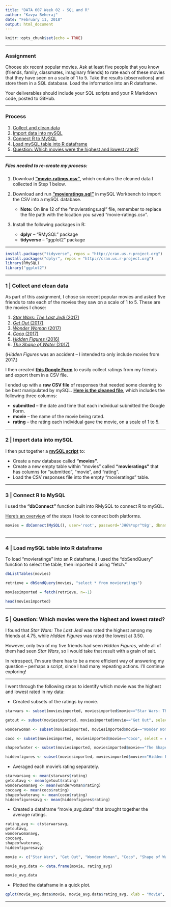 ```yaml
---
title: "DATA 607 Week 02 - SQL and R"
author: "Kavya Beheraj"
date: "February 11, 2018"
output: html_document
---
```


```r
knitr::opts_chunk$set(echo = TRUE)
```

****

### **Assignment**

Choose six recent popular movies. Ask at least five people that you know (friends, family, classmates, imaginary friends) to rate each of these movies that they have seen on a scale of 1 to 5. Take the results (observations) and store them in a SQL database. Load the information into an R dataframe.

Your deliverables should include your SQL scripts and your R Markdown code, posted to GitHub.

****

### **Process**

1. [Collect and clean data](#collect-and-clean-data)
2. [Import data into mySQL](#import-data-into-mysql)
3. [Connect R to MySQL](#connect-r-to-mysql)
4. [Load mySQL table into R dataframe](#load-mysql-table-into-r-dataframe)
5. [Question: Which movies were the highest and lowest rated?](#question-which-movies-were-the-highest-and-lowest-rated)

****

##### **Files needed to re-create my process:**

1. Download [**"movie-ratings.csv"**](https://github.com/koffeeya/msds/blob/master/DATA%20607%20(Data%20Acquisition%20and%20Management)/Assignments/Assignment%2002/movie-ratings.csv), which contains the cleaned data I collected in Step 1 below.

2. Download and run [**"movieratings.sql"**](https://github.com/koffeeya/msds/blob/master/DATA%20607%20(Data%20Acquisition%20and%20Management)/Assignments/Assignment%2002/movieratings.sql) in mySQL Workbench to import the CSV into a mySQL database.

    + **Note:** On line 12 of the "movieratings.sql" file, remember to   replace the file path with the location you saved "movie-ratings.csv".  

 
3. Install the following packages in R:

    + **dplyr** -- "RMySQL" package
    + **tidyverse** -- "ggplot2" package

****


```r
install.packages("tidyverse", repos = "http://cran.us.r-project.org")
install.packages("dplyr", repos = "http://cran.us.r-project.org")
library(RMySQL)
library("ggplot2")
```

****

### **1 | Collect and clean data**

As part of this assignment, I chose six recent popular movies and asked five friends to rate each of the movies they saw on a scale of 1 to 5. These are the movies I chose:

1. [*Star Wars: The Last Jedi* (2017)](http://www.imdb.com/title/tt2527336/)
2. [*Get Out* (2017)](http://www.imdb.com/title/tt5052448/)
3. [*Wonder Woman* (2017)](http://www.imdb.com/title/tt0451279/)
4. [*Coco* (2017)](http://www.imdb.com/title/tt2380307/)
5. [*Hidden Figures* (2016)](http://www.imdb.com/title/tt4846340/)
6. [*The Shape of Water* (2017)](http://www.imdb.com/title/tt5580390/)

(*Hidden Figures* was an accident -- I intended to only include movies from 2017.)

I then created [**this Google Form**](https://docs.google.com/forms/d/e/1FAIpQLSfo4LjyG84L3ins_sXhJIcKzTr27jCHrFCJ3tR8Aefi2pPfGQ/viewform?usp=sf_link) to easily collect ratings from my friends and export them in a CSV file.

I ended up with a **raw CSV file** of responses that needed some cleaning to be best manipulated by mySQL. [**Here is the cleaned file**](https://github.com/koffeeya/msds/blob/master/DATA%20607%20(Data%20Acquisition%20and%20Management)/Assignments/Assignment%2002/movie-ratings.csv), which includes the following three columns:

* **submitted** -- the date and time that each individual submitted the Google Form.
* **movie** -- the name of the movie being rated.
* **rating** -- the rating each individual gave the movie, on a scale of 1 to 5.

****

### **2 | Import data into mySQL**

I then put together a [**mySQL script**](https://github.com/koffeeya/msds/blob/master/DATA%20607%20(Data%20Acquisition%20and%20Management)/Assignments/Assignment%2002/movieratings.sql) to:

* Create a new database called **"movies"**.
* Create a new empty table within "movies" called **"movieratings"** that has columns for "submitted", "movie", and "rating".
* Load the CSV responses file into the empty "movieratings" table.

****

### **3 | Connect R to MySQL**

I used the **"dbConnect"** function built into RMySQL to connect R to mySQL.

[Here's an overview](https://www.r-bloggers.com/accessing-mysql-through-r/) of the steps I took to connect both platforms.

```r
movies = dbConnect(MySQL(), user='root', password='JHG%*spr^t8g', dbname='movies', host='127.0.0.1')
  
```

****

### **4 | Load mySQL table into R dataframe**

To load "movieratings" into an R dataframe, I used the "dbSendQuery" function to select the table, then imported it using "fetch."

```r
dbListTables(movies)

retrieve = dbSendQuery(movies, "select * from movieratings")

moviesimported = fetch(retrieve, n=-1)

head(moviesimported)
```

****

### **5 | Question: Which movies were the highest and lowest rated?**

I found that *Star Wars: The Last Jedi* was rated the highest among my friends at 4.75, while *Hidden Figures* was rated the lowest at 3.50. 

However, only two of my five friends had seen *Hidden Figures*, while all of them had seen *Star Wars*, so I would take that result with a grain of salt.

In retrospect, I'm sure there has to be a more efficient way of answering my question -- perhaps a script, since I had many repeating actions. I'll continue exploring!

****

I went through the following steps to identify which movie was the highest and lowest rated in my data:

* Created subsets of the ratings by movie.

```r

starwars <- subset(moviesimported, moviesimported$movie=="Star Wars: The Last Jedi", select = c(movie, rating))

getout <- subset(moviesimported, moviesimported$movie=="Get Out", select = c(movie, rating))

wonderwoman <- subset(moviesimported, moviesimported$movie=="Wonder Woman", select = c(movie, rating))

coco <- subset(moviesimported, moviesimported$movie=="Coco", select = c(movie, rating))

shapeofwater <- subset(moviesimported, moviesimported$movie=="The Shape of Water", select = c(movie, rating))

hiddenfigures <- subset(moviesimported, moviesimported$movie=="Hidden Figures", select = c(movie, rating))

```

* Averaged each movie's rating separately.

```r
starwarsavg <- mean(starwars$rating)
getoutavg <- mean(getout$rating)
wonderwomanavg <- mean(wonderwoman$rating)
cocoavg <- mean(coco$rating)
shapeofwateravg <- mean(coco$rating)
hiddenfiguresavg <- mean(hiddenfigures$rating)

```

* Created a dataframe "movie_avg.data" that brought together the average ratings.

```r
rating_avg <- c(starwarsavg,
getoutavg,
wonderwomanavg,
cocoavg,
shapeofwateravg,
hiddenfiguresavg)

movie <- c("Star Wars", "Get Out", "Wonder Woman", "Coco", "Shape of Water", "Hidden Figures")

movie_avg.data <- data.frame(movie, rating_avg)

movie_avg.data

```


* Plotted the dataframe in a quick plot.

```r

qplot(movie_avg.data$movie, movie_avg.data$rating_avg, xlab = "Movie", ylab = "Rating (1-5)")

```

****

